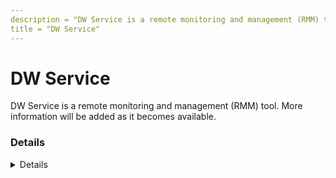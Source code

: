 ```yaml
---
description = "DW Service is a remote monitoring and management (RMM) tool. More information will be added as it becomes available."
title = "DW Service"
---
```




# DW Service

DW Service is a remote monitoring and management (RMM) tool. More information will be added as it becomes available.

### Details
<Details author={""}
         category={""}
         created={""}
         website={""}
         lastModified={"2024-02-07"}
         privileges={""}
         free={ false }
         verification={ false }
/>

#### Installation Paths
<Card code={ ["dwagsvc.exe", "dwagent.exe", "dwagsvc.exe"] }/>

#### Supported OS
<Badges color="warning" badges={ ["Windows"] }/>




### Forensic Artifacts




#### Network Artifacts
<EuiSpacer size="xl"/>
<NetworkArtifactsTable data={ [{"Description": "Known remote domains", "Domains": ["*.dwservice.net"], "Ports": []}] }/>




### Detections
- Detects potential network activity of DW Service RMM tool
  - [Sigma Rule](https://github.com/magicsword-io/LOLRMM/blob/main/detections/sigma/dw_service_network_sigma.yml)
- Detects potential processes activity of DW Service RMM tool
  - [Sigma Rule](https://github.com/magicsword-io/LOLRMM/blob/main/detections/sigma/dw_service_processes_sigma.yml)

### References
- [https://news.dwservice.net/dwservice-security-infrastructure/](https://news.dwservice.net/dwservice-security-infrastructure/)

